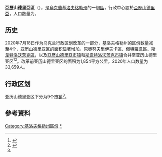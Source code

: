 {{Infobox settlement
| name                    = 亚历山德里亚区
| native_name             = Олександрійський район
| native_name_lang        = uk
| settlement_type         = [[区_(乌克兰)|区]]
| image_skyline           = Олександрія вул. 6 Грудня, 2.jpg
| image_caption           = 位于亚历山德里亚市的剧院
| image_flag              = UKR Олександрійський район flag.svg
| flag_size               = 115px
| image_shield            = Oleksandriiskii rayon gerb.gif
| shield_size             = 65px
| image_map               = Aleksandriyskiy rayon 2020.svg
| map_caption             = 亚历山德里亚区在基洛夫格勒州的位置
| subdivision_type        = [[世界政區索引|国家]]
| subdivision_name        = {{UKR}}
| subdivision_type1       = [[州_(烏克蘭)|州]]
| subdivision_name1       = [[基洛夫格勒州|基洛夫格勒州]]
| established_title       = 建立
| established_date        = 1923年
| seat_type               = 行政中心
| seat                    = [[亞歷山德里亞_(烏克蘭)|亞歷山德里亞]]
| parts_type              = 辖区
| parts_style             = coll
| parts                   = 9个[[烏克蘭市鎮|市镇]]<ref name="Ostapenko">{{Cite book |url=https://www.minregion.gov.ua/wp-content/uploads/2020/10/atlas_novogo_atu_2020.pdf |date=2020 |publisher=Міністерство розвитку громад та територій України; Товариство дослідників України |editor-last=Остапенко |editor-first=Павло |edition=2nd |location=Київ |language=uk |script-title=uk:Атлас адміністративно-територіального устрою України: Новий районний поділ та територіальні громади: 2020}}</ref>
| p1                      =
| government_footnotes    = 
| leader_party            = 
| leader_title            = 
| leader_name             = 
| unit_pref               = Metric
| area_footnotes          = 
| area_note               = 
| area_total_km2          = 
| population_as_of        = 2021年
| population_footnotes    = <ref name="ua2021estimate"/>
| population_total        = 223,451
| population_density_km2  = auto
| population_note         = 
| timezone1               = 
| utc_offset1             = 
| timezone1_DST           = 
| utc_offset1_DST         = 
| postal_code_type        = 邮政编码
| postal_code             = 
| area_code_type          = 
| area_code               = 
| iso_code                = 
| website                 = 
| footnotes               = 
}}
'''亞歷山德里亞區'''（{{lang-uk|Олександрійський район}}），是[[烏克蘭|烏克蘭]][[基洛夫格勒州|基洛夫格勒州]]的一個[[区_(乌克兰)|區]]，行政中心設於[[亞歷山德里亞_(烏克蘭)|亞歷山德里亞]]，人口数量为{{Ua-pop-est2021|223,451人}}。

== 历史 ==
{{Stack|[[File:Oleksandriyskyi-Raion.png|thumb]]}}
2020年7月18日作为乌克兰行政区划改革的一部分，基洛夫格勒州的区份数量减至4个，亚历山德里亚区的面积显著增加。原[[奧努夫里伊夫卡區|奧努夫里伊夫卡區]]、[[佩特羅韋區|佩特羅韋區]]、[[斯韋特洛沃茨克區|斯韋特洛沃茨克區]]，以及[[亞歷山德里亞_(烏克蘭)|亞歷山德里亞市镇]]和[[斯韋特洛沃茨克|斯韋特洛沃茨克市镇]]合并至亚历山德里亚区<ref>{{Cite news |date=2020-07-18 |title=Про утворення та ліквідацію районів. Постанова Верховної Ради України № 807-ІХ. |language=uk |url=http://www.golos.com.ua/article/333466 |access-date=2020-10-03 |website=Голос України}}</ref><ref name="2020_reform_maps">{{Cite web |date=2020-07-17 |title=Нові райони: карти + склад |url=https://www.minregion.gov.ua/press/news/novi-rajony-karty-sklad/ |access-date=2022-04-15 |language=uk |website=Міністерство розвитку громад та територій України}}</ref>。改革前亚历山德里亚区的面积为1,854平方公里，2020年人口数量为33,659人。

== 行政区划 ==
亚历山德里亚区下分为9个[[烏克蘭市鎮|市镇]]<ref name="Ostapenko"/>。

==參考資料==
{{Reflist}}

{{DEFAULTSORT:Олександрійський район}}
[[Category:基洛夫格勒州區份|Category:基洛夫格勒州區份]]
[[Category:亞歷山德里亞區|*]]
